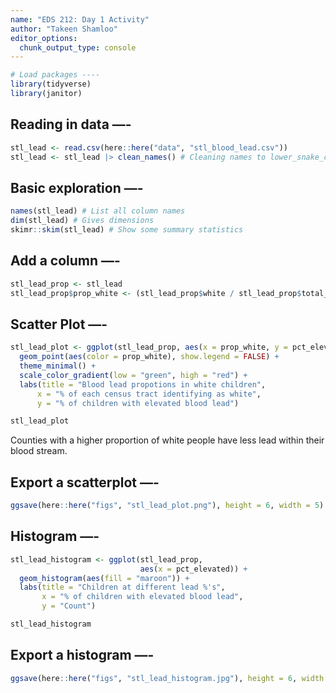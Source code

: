 ```yaml
---
name: "EDS 212: Day 1 Activity"
author: "Takeen Shamloo"
editor_options: 
  chunk_output_type: console
---
```


```r
# Load packages ----
library(tidyverse)
library(janitor)
```

## Reading in data ----

```r
stl_lead <- read.csv(here::here("data", "stl_blood_lead.csv"))
stl_lead <- stl_lead |> clean_names() # Cleaning names to lower_snake_case
```

## Basic exploration ----
```r
names(stl_lead) # List all column names
dim(stl_lead) # Gives dimensions
skimr::skim(stl_lead) # Show some summary statistics
```

## Add a column ----
```r
stl_lead_prop <- stl_lead
stl_lead_prop$prop_white <- (stl_lead_prop$white / stl_lead_prop$total_pop) * 100
```

## Scatter Plot ----

```r
stl_lead_plot <- ggplot(stl_lead_prop, aes(x = prop_white, y = pct_elevated)) + 
  geom_point(aes(color = prop_white), show.legend = FALSE) + 
  theme_minimal() +
  scale_color_gradient(low = "green", high = "red") +
  labs(title = "Blood lead propotions in white children",
      x = "% of each census tract identifying as white",
      y = "% of children with elevated blood lead")

stl_lead_plot
```

Counties with a higher proportion of white people have less lead within their blood stream.

## Export a scatterplot ----

```r
ggsave(here::here("figs", "stl_lead_plot.png"), height = 6, width = 5)
```

## Histogram ----

```r
stl_lead_histogram <- ggplot(stl_lead_prop, 
                             aes(x = pct_elevated)) +
  geom_histogram(aes(fill = "maroon")) +
  labs(title = "Children at different lead %'s", 
       x = "% of children with elevated blood lead",
       y = "Count")

stl_lead_histogram
```

## Export a histogram ----

```r
ggsave(here::here("figs", "stl_lead_histogram.jpg"), height = 6, width = 5)
```


